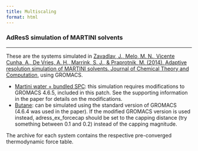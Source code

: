 ```yaml
---
title: Multiscaling
format: html
---
```


### AdResS simulation of MARTINI solvents
<hr>

These are the systems simulated in [Zavadlav, J., Melo, M. N., Vicente Cunha, A., De Vries, A. H., Marrink, S. J., & Praprotnik, M. (2014). Adaptive resolution simulation of MARTINI solvents. Journal of Chemical Theory and Computation](http://cgmartini.nl/pubs.acs.org/doi/abs/10.1021/ct5001523), using GROMACS.

- [Martini water + bundled SPC](http://cgmartini.nl/images/applications/solvent_AdResS/bundled.tgz): this simulation requires modifications to GROMACS 4.6.5, included in this patch. See the supporting information in the paper for details on the modifications.
- [Butane](http://cgmartini.nl/images/applications/solvent_AdResS/butane.tgz): can be simulated using the standard version of GROMACS (4.6.4 was used in the paper). If the modified GROMACS version is used instead, adress_ex_forcecap should be set to the capping distance (try something between 0.1 and 0.2) instead of the capping magnitude.

The archive for each system contains the respective pre-converged thermodynamic force table.

 
